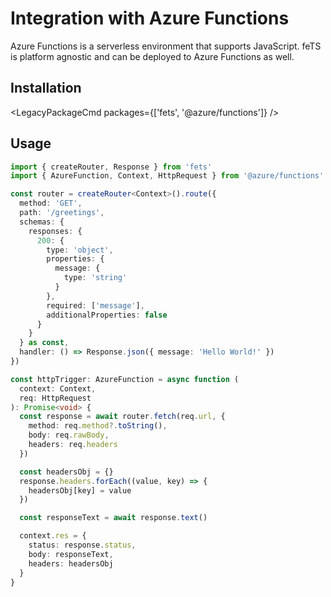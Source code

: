 
# Integration with Azure Functions

Azure Functions is a serverless environment that supports JavaScript. feTS is platform agnostic and
can be deployed to Azure Functions as well.

## Installation

<LegacyPackageCmd packages={['fets', '@azure/functions']} />

## Usage

```ts
import { createRouter, Response } from 'fets'
import { AzureFunction, Context, HttpRequest } from '@azure/functions'

const router = createRouter<Context>().route({
  method: 'GET',
  path: '/greetings',
  schemas: {
    responses: {
      200: {
        type: 'object',
        properties: {
          message: {
            type: 'string'
          }
        },
        required: ['message'],
        additionalProperties: false
      }
    }
  } as const,
  handler: () => Response.json({ message: 'Hello World!' })
})

const httpTrigger: AzureFunction = async function (
  context: Context,
  req: HttpRequest
): Promise<void> {
  const response = await router.fetch(req.url, {
    method: req.method?.toString(),
    body: req.rawBody,
    headers: req.headers
  })

  const headersObj = {}
  response.headers.forEach((value, key) => {
    headersObj[key] = value
  })

  const responseText = await response.text()

  context.res = {
    status: response.status,
    body: responseText,
    headers: headersObj
  }
}
```
